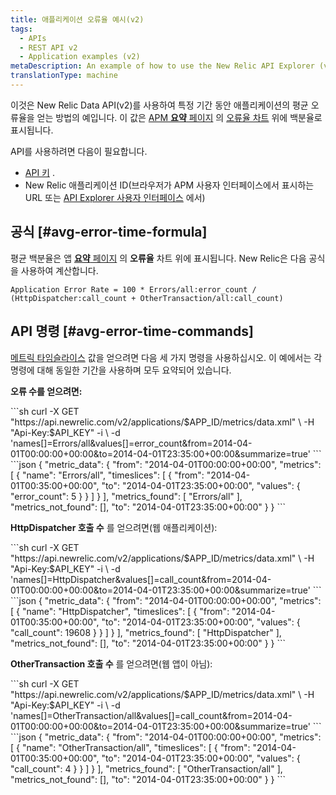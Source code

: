 ```yaml
---
title: 애플리케이션 오류율 예시(v2)
tags:
  - APIs
  - REST API v2
  - Application examples (v2)
metaDescription: An example of how to use the New Relic API Explorer (v2) to get your app's average error rate percentage over a specific time period.
translationType: machine
---
```


이것은 New Relic Data API(v2)를 사용하여 특정 기간 동안 애플리케이션의 평균 오류율을 얻는 방법의 예입니다. 이 값은 [APM **요약** 페이지](/docs/apm/applications-menu/monitoring/apm-overview-page) 의 [오류율 차트](#avg-error-image) 위에 백분율로 표시됩니다.

API를 사용하려면 다음이 필요합니다.

* [API 키](/docs/apis/rest-api-v2/getting-started/introduction-new-relic-rest-api-v2#api_key) .
* New Relic 애플리케이션 ID(브라우저가 APM 사용자 인터페이스에서 표시하는 URL 또는 [API Explorer 사용자 인터페이스](/docs/apis/api-explorer-examples-metric-data#app_id) 에서)

## 공식 [#avg-error-time-formula]

평균 백분율은 앱 [**요약** 페이지](/docs/apm/applications-menu/monitoring/apm-overview-page) 의 **오류율** 차트 위에 표시됩니다. New Relic은 다음 공식을 사용하여 계산합니다.

```
Application Error Rate = 100 * Errors/all:error_count / (HttpDispatcher:call_count + OtherTransaction/all:call_count)
```

## API 명령 [#avg-error-time-commands]

[메트릭 타임슬라이스](/docs/data-analysis/metrics/analyze-your-metrics/data-collection-metric-timeslice-event-data#timeslice-data) 값을 얻으려면 다음 세 가지 명령을 사용하십시오. 이 예에서는 각 명령에 대해 동일한 기간을 사용하며 모두 요약되어 있습니다.

**오류 수를 얻으려면:**

<CollapserGroup>
  <Collapser title="오류 수를 얻기 위해 호출">
    ```sh
    curl -X GET "https://api.newrelic.com/v2/applications/$APP_ID/metrics/data.xml" \
        -H "Api-Key:$API_KEY" -i \
        -d 'names[]=Errors/all&values[]=error_count&from=2014-04-01T00:00:00+00:00&to=2014-04-01T23:35:00+00:00&summarize=true'
    ```
  </Collapser>

  <Collapser title="오류 카운트 호출의 출력 예">
    ```json
    {
      "metric_data": {
        "from": "2014-04-01T00:00:00+00:00",
        "metrics": [
          {
            "name": "Errors/all",
            "timeslices": [
              {
                "from": "2014-04-01T00:35:00+00:00",
                "to": "2014-04-01T23:35:00+00:00",
                "values": {
                  "error_count": 5
                }
              }
            ]
          }
        ],
        "metrics_found": [
          "Errors/all"
        ],
        "metrics_not_found": [],
        "to": "2014-04-01T23:35:00+00:00"
      }
    }
    ```
  </Collapser>
</CollapserGroup>

**HttpDispatcher 호출 수** 를 얻으려면(웹 애플리케이션):

<CollapserGroup>
  <Collapser title="HttpDispatcher 호출 수를 얻기 위한 호출">
    ```sh
    curl -X GET "https://api.newrelic.com/v2/applications/$APP_ID/metrics/data.xml" \
        -H "Api-Key:$API_KEY" -i \
        -d 'names[]=HttpDispatcher&values[]=call_count&from=2014-04-01T00:00:00+00:00&to=2014-04-01T23:35:00+00:00&summarize=true'
    ```
  </Collapser>

  <Collapser title="HttpDispatcher 호출 횟수 호출의 출력 예">
    ```json
    {
      "metric_data": {
        "from": "2014-04-01T00:00:00+00:00",
        "metrics": [
          {
            "name": "HttpDispatcher",
            "timeslices": [
              {
                "from": "2014-04-01T00:35:00+00:00",
                "to": "2014-04-01T23:35:00+00:00",
                "values": {
                  "call_count": 19608
                }
              }
            ]
          }
        ],
        "metrics_found": [
          "HttpDispatcher"
        ],
        "metrics_not_found": [],
        "to": "2014-04-01T23:35:00+00:00"
      }
    }
    ```
  </Collapser>
</CollapserGroup>

**OtherTransaction 호출 수** 를 얻으려면(웹 앱이 아님):

<CollapserGroup>
  <Collapser title="OtherTransaction 호출 수를 얻기 위한 호출">
    ```sh
    curl -X GET "https://api.newrelic.com/v2/applications/$APP_ID/metrics/data.xml" \
        -H "Api-Key:$API_KEY" -i \
        -d 'names[]=OtherTransaction/all&values[]=call_count&from=2014-04-01T00:00:00+00:00&to=2014-04-01T23:35:00+00:00&summarize=true'
    ```
  </Collapser>

  <Collapser title="OtherTransaction 호출 횟수 호출의 출력 예">
    ```json
    {
      "metric_data": {
        "from": "2014-04-01T00:00:00+00:00",
        "metrics": [
          {
            "name": "OtherTransaction/all",
            "timeslices": [
              {
                "from": "2014-04-01T00:35:00+00:00",
                "to": "2014-04-01T23:35:00+00:00",
                "values": {
                  "call_count": 4
                }
              }
            ]
          }
        ],
        "metrics_found": [
          "OtherTransaction/all"
        ],
        "metrics_not_found": [],
        "to": "2014-04-01T23:35:00+00:00"
      }
    }
    ```
  </Collapser>
</CollapserGroup>